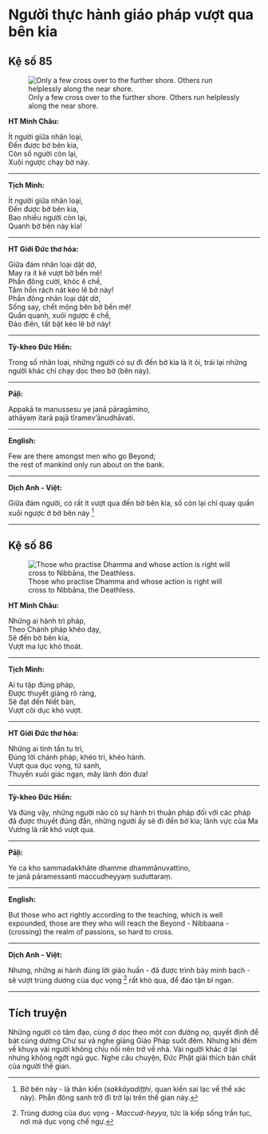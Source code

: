 # Người thực hành giáo pháp vượt qua bên kia {- #nguoi-thuc-hanh-giao-phap-vuot-qua-ben-kia}

## Kệ số 85 {- #ke-so-85}

![Only a few cross over to the further shore. Others run helplessly along the near shore.](images/kinh-phap-cu-ke-so-85-dhammapada-verse-85.jpg){fig-align="center" .lightbox}

**HT Minh Châu:**

Ít người giữa nhân loại,  
Ðến được bờ bên kia,  
Còn số người còn lại,  
Xuôi ngược chạy bờ này.  

<hr class="divider">

**Tịch Minh:**

Ít người giữa nhân loại,  
Ðến được bờ bên kia,  
Bao nhiều người còn lại,  
Quanh bờ bên này kìa!  

<hr class="divider">

**HT Giới Đức thơ hóa:**

Giữa đám nhân loại dật dờ,  
May ra ít kẻ vượt bờ bến mê!  
Phần đông cười, khóc ê chề,  
Tâm hồn rách nát kéo lê bờ này!  
Phần đông nhân loại dật dờ,  
Sống say, chết mộng bên bờ bến mê!  
Quẩn quanh, xuôi ngược ê chề,  
Ðảo điên, tất bật kéo lê bờ này!  

<hr class="divider">

**Tỳ-kheo Đức Hiền:**

Trong số nhân loại, những người có sự đi đến bờ kia là ít ỏi, trái lại những người khác chỉ chạy dọc theo bờ (bên này).  

<hr class="divider">

**Pāḷi:**

Appakā te manussesu ye janā pāragāmino,  
athāyaṃ itarā pajā tīramev'ānudhāvati.  

<hr class="divider">

**English:**

Few are there amongst men who go Beyond;  
the rest of mankind only run about on the bank.  

<hr class="divider">

**Dịch Anh - Việt:**

Giữa đám người, có rất ít vượt qua đến bờ bên kia, số còn lại chỉ quay quần xuôi ngược ở bờ bên này [^1]

<hr class="divider">

## Kệ số 86 {- #ke-so-86}

![Those who practise Dhamma and whose action is right will cross to Nibbāna, the Deathless.](images/kinh-phap-cu-ke-so-86-dhammapada-verse-86.jpg){fig-align="center" .lightbox}

**HT Minh Châu:**

Những ai hành trì pháp,  
Theo Chánh pháp khéo dạy,  
Sẽ đến bờ bên kia,  
Vượt ma lực khó thoát.  

<hr class="divider">

**Tịch Minh:**

Ai tu tập đúng pháp,  
Ðược thuyết giảng rõ ràng,  
Sẽ đạt đến Niết bàn,  
Vượt cõi dục khó vượt.  

<hr class="divider">

**HT Giới Đức thơ hóa:**

Những ai tinh tấn tu trì,  
Ðúng lời chánh pháp, khéo tri, khéo hành.  
Vượt qua dục vọng, tử sanh,  
Thuyền xuôi giác ngạn, mây lành đón đưa!  

<hr class="divider">

**Tỳ-kheo Đức Hiền:**

Và đúng vậy, những người nào có sự hành trì thuận pháp đối với các pháp đã được thuyết đúng đắn, những người ấy sẽ đi đến bờ kia; lãnh vực của Ma Vương là rất khó vượt qua.

<hr class="divider">

**Pāḷi:**

Ye ca kho sammadakkhāte dhamme dhammānuvattino,  
te janā pāramessanti maccudheyyaṃ suduttaraṃ.  

<hr class="divider">

**English:**

But those who act rightly according to the teaching, which is well expounded, those are they who will reach the Beyond - Nibbaana - (crossing) the realm of passions, so hard to cross.  

<hr class="divider">

**Dịch Anh - Việt:**

Nhưng, những ai hành đúng lời giáo huấn - đã được trình bày minh bạch - sẽ vượt trùng dương của dục vọng [^2] rất khó qua, để đáo tận bĩ ngạn.  

<hr class="divider">

## Tích truyện {- #tich-truyen}

Những người có tâm đạo, cùng ở dọc theo một con đường nọ, quyết định để bát cúng dường Chư sư và nghe giảng Giáo Pháp suốt đêm. Nhưng khi đêm về khuya vài người không chịu nổi nên trở về nhà. Vài người khác ở lại nhưng không ngớt ngủ gục. Nghe câu chuyện, Ðức Phật giải thích bản chất của người thế gian.

[^1]: Bờ bên này - là thân kiến (*sakkāyadiṭṭhi*, quan kiến sai lạc về thể xác này). Phần đông sanh trở đi trở lại trên thế gian này.

[^2]: Trùng dương của dục vọng - *Maccud-heyya*, tức là kiếp sống trần tục, nơi mà dục vọng chế ngự.